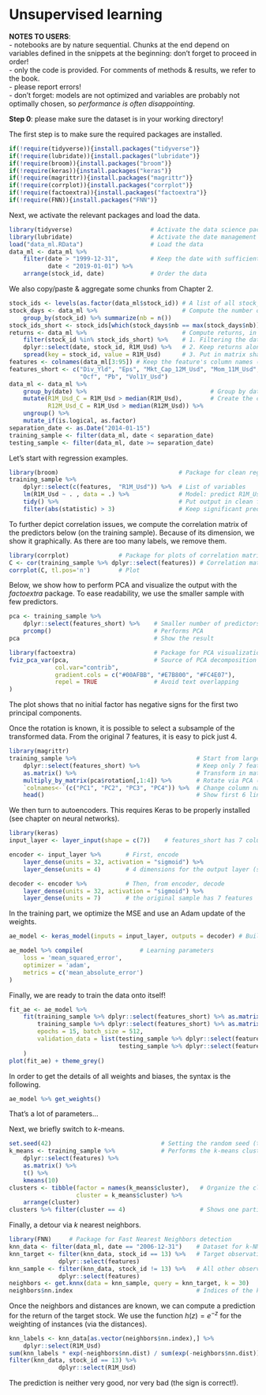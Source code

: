 # Unsupervised learning 



**NOTES TO USERS**:   
- notebooks are by nature sequential. Chunks at the end depend on variables defined in the snippets at the beginning: don't forget to proceed in order!   
- only the code is provided. For comments of methods & results, we refer to the book.   
- please report errors!    
- don't forget: models are not optimized and variables are probably not optimally chosen, so *performance is often disappointing*.    

**Step 0**: please make sure the dataset is in your working directory!


The first step is to make sure the required packages are installed.


```r
if(!require(tidyverse)){install.packages("tidyverse")}
if(!require(lubridate)){install.packages("lubridate")}
if(!require(broom)){install.packages("broom")}
if(!require(keras)){install.packages("keras")}
if(!require(magrittr)){install.packages("magrittr")}
if(!require(corrplot)){install.packages("corrplot")}
if(!require(factoextra)){install.packages("factoextra")}
if(!require(FNN)){install.packages("FNN")}
```


Next, we activate the relevant packages and load the data. 


```r
library(tidyverse)                      # Activate the data science package
library(lubridate)                      # Activate the date management package
load("data_ml.RData")                   # Load the data
data_ml <- data_ml %>% 
    filter(date > "1999-12-31",         # Keep the date with sufficient data points
           date < "2019-01-01") %>%
    arrange(stock_id, date)             # Order the data
```


We also copy/paste & aggregate some chunks from Chapter 2.


```r
stock_ids <- levels(as.factor(data_ml$stock_id)) # A list of all stock_ids
stock_days <- data_ml %>%                        # Compute the number of data points per stock
    group_by(stock_id) %>% summarize(nb = n()) 
stock_ids_short <- stock_ids[which(stock_days$nb == max(stock_days$nb))] # Stocks with full data
returns <- data_ml %>%                           # Compute returns, in matrix format, in 3 steps:
    filter(stock_id %in% stock_ids_short) %>%    # 1. Filtering the data
    dplyr::select(date, stock_id, R1M_Usd) %>%   # 2. Keep returns along with dates & firm names
    spread(key = stock_id, value = R1M_Usd)      # 3. Put in matrix shape 
features <- colnames(data_ml[3:95]) # Keep the feature's column names (hard-coded, beware!)
features_short <- c("Div_Yld", "Eps", "Mkt_Cap_12M_Usd", "Mom_11M_Usd", 
                    "Ocf", "Pb", "Vol1Y_Usd")
data_ml <- data_ml %>% 
    group_by(date) %>%                                   # Group by date
    mutate(R1M_Usd_C = R1M_Usd > median(R1M_Usd),        # Create the categorical labels
           R12M_Usd_C = R1M_Usd > median(R12M_Usd)) %>%
    ungroup() %>%
    mutate_if(is.logical, as.factor)
separation_date <- as.Date("2014-01-15")
training_sample <- filter(data_ml, date < separation_date)
testing_sample <- filter(data_ml, date >= separation_date)
```


Let's start with regression examples.


```r
library(broom)                                  # Package for clean regression output 
training_sample %>%    
    dplyr::select(c(features,  "R1M_Usd")) %>%  # List of variables
    lm(R1M_Usd ~ . , data = .) %>%              # Model: predict R1M_Usd
    tidy() %>%                                  # Put output in clean format
    filter(abs(statistic) > 3)                  # Keep significant predictors only

```


To further depict correlation issues, we compute the correlation matrix of the predictors below (on the training sample). Because of its dimension, we show it graphically. As there are too many labels, we remove them.


```r
library(corrplot)              # Package for plots of correlation matrices
C <- cor(training_sample %>% dplyr::select(features)) # Correlation matrix
corrplot(C, tl.pos='n')        # Plot
```




Below, we show how to perform PCA and visualize the output with the *factoextra* package. To ease readability, we use the smaller sample with few predictors.

```r
pca <- training_sample %>% 
    dplyr::select(features_short) %>%    # Smaller number of predictors
    prcomp()                             # Performs PCA
pca                                      # Show the result
```



```r
library(factoextra)                      # Package for PCA visualization
fviz_pca_var(pca,                        # Source of PCA decomposition
             col.var="contrib",          
             gradient.cols = c("#00AFBB", "#E7B800", "#FC4E07"),
             repel = TRUE                # Avoid text overlapping
)
```


The plot shows that no initial factor has negative signs for the first two principal components. 

Once the rotation is known, it is possible to select a subsample of the transformed data. From the original 7 features, it is easy to pick just 4.


```r
library(magrittr)
training_sample %>%                                  # Start from large sample
    dplyr::select(features_short) %>%                # Keep only 7 features
    as.matrix() %>%                                  # Transform in matrix
    multiply_by_matrix(pca$rotation[,1:4]) %>%       # Rotate via PCA (first 4 columns of P)
    `colnames<-`(c("PC1", "PC2", "PC3", "PC4")) %>%  # Change column names
    head()                                           # Show first 6 lines
```


We then turn to autoencoders. This requires Keras to be properly installed (see chapter on neural networks).



```r
library(keras)
input_layer <- layer_input(shape = c(7))    # features_short has 7 columns 

encoder <- input_layer %>%       # First, encode
    layer_dense(units = 32, activation = "sigmoid") %>% 
    layer_dense(units = 4)       # 4 dimensions for the output layer (same as PCA example)

decoder <- encoder %>%           # Then, from encoder, decode
    layer_dense(units = 32, activation = "sigmoid") %>% 
    layer_dense(units = 7)       # the original sample has 7 features
```


In the training part, we optimize the MSE and use an Adam update of the weights.


```r
ae_model <- keras_model(inputs = input_layer, outputs = decoder) # Builds the model

ae_model %>% compile(                # Learning parameters
    loss = 'mean_squared_error',
    optimizer = 'adam',
    metrics = c('mean_absolute_error')
)
```

Finally, we are ready to train the data onto itself!

```r
fit_ae <- ae_model %>% 
    fit(training_sample %>% dplyr::select(features_short) %>% as.matrix(),  # Input
        training_sample %>% dplyr::select(features_short) %>% as.matrix(),  # Output
        epochs = 15, batch_size = 512,
        validation_data = list(testing_sample %>% dplyr::select(features_short) %>% as.matrix(), 
                               testing_sample %>% dplyr::select(features_short) %>% as.matrix())
    )
plot(fit_ae) + theme_grey()
```


In order to get the details of all weights and biases, the syntax is the following.


```r
ae_model %>% get_weights()
```

That's a lot of parameters...    

Next, we briefly switch to $k$-means.


```r
set.seed(42)                               # Setting the random seed (the optim. is random)
k_means <- training_sample %>%             # Performs the k-means clustering
    dplyr::select(features) %>%
    as.matrix() %>%
    t() %>%
    kmeans(10)
clusters <- tibble(factor = names(k_means$cluster),   # Organize the cluster data
                   cluster = k_means$cluster) %>%
    arrange(cluster)
clusters %>% filter(cluster == 4)                     # Shows one particular group
```


Finally, a detour via $k$ nearest neighbors.


```r
library(FNN)     # Package for Fast Nearest Neighbors detection
knn_data <- filter(data_ml, date == "2006-12-31")    # Dataset for k-NN exercise
knn_target <- filter(knn_data, stock_id == 13) %>%   # Target observation
              dplyr::select(features)
knn_sample <- filter(knn_data, stock_id != 13) %>%   # All other observations
              dplyr::select(features)
neighbors <- get.knnx(data = knn_sample, query = knn_target, k = 30) 
neighbors$nn.index                                   # Indices of the k nearest neighbors
```

Once the neighbors and distances are known, we can compute a prediction for the return of the target stock. We use the function $h(z)=e^{-z}$ for the weighting of instances (via the distances). 

```r
knn_labels <- knn_data[as.vector(neighbors$nn.index),] %>%                # y values for neighb.
    dplyr::select(R1M_Usd)    
sum(knn_labels * exp(-neighbors$nn.dist) / sum(exp(-neighbors$nn.dist)))  # Pred w. k(z)=e^(-z)
filter(knn_data, stock_id == 13) %>%                                      # True y 
              dplyr::select(R1M_Usd)
```

The prediction is neither very good, nor very bad (the sign is correct!). 
